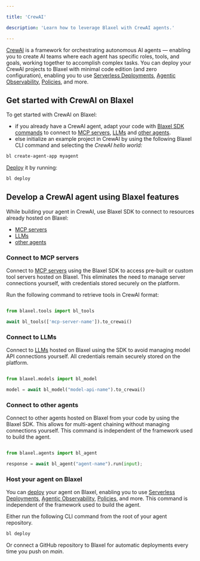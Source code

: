```yaml
---

title: 'CrewAI'

description: 'Learn how to leverage Blaxel with CrewAI agents.'

---
```


[CrewAI](https://www.crewai.com/) is a framework for orchestrating autonomous AI agents — enabling you to create AI teams where each agent has specific roles, tools, and goals, working together to accomplish complex tasks. You can deploy your CrewAI projects to Blaxel with minimal code edition (and zero configuration), enabling you to use [Serverless Deployments](../Infrastructure/Global-Inference-Network%2013847e47b1ea8199a2b3fa9c62f9e09e), [Agentic Observability](../Observability/Overview%201ab47e47b1ea80ca9331cc0a52906854), [Policies](../Model-Governance/Policies), and more.

## Get started with CrewAI on Blaxel

To get started with CrewAI on Blaxel:

- if you already have a CrewAI agent, adapt your code with [Blaxel SDK commands](../Agents/Develop-an-agent%2015a47e47b1ea808fa98bdf4f8fde8fce) to connect to [MCP servers](../Functions/Overview%2015347e47b1ea8038813fef14c49dfd5e), [LLMs](../Models/Overview%2015347e47b1ea80f48cbcd345aafd924a) and [other agents](../Agents/Overview).
- else initialize an example project in CrewAI by using the following Blaxel CLI command and selecting the *CrewAI hello world:*

```bash
bl create-agent-app myagent
```

[Deploy](../Agents/Deploy-an-agent) it by running:

```bash
bl deploy
```

## Develop a CrewAI agent using Blaxel features

While building your agent in CrewAI, use Blaxel SDK to connect to resources already hosted on Blaxel:

- [MCP servers](../Functions/Overview)
- [LLMs](../Models/Overview)
- [other agents](../Agents/Overview)

### Connect to MCP servers

Connect to [MCP servers](../Functions/Overview) using the Blaxel SDK to access pre-built or custom tool servers hosted on Blaxel. This eliminates the need to manage server connections yourself, with credentials stored securely on the platform.

Run the following command to retrieve tools in CrewAI format:

<CodeGroup>

```python Python

from blaxel.tools import bl_tools

await bl_tools(['mcp-server-name']).to_crewai()

```

</CodeGroup>

### Connect to LLMs

Connect to [LLMs](../Models/Overview) hosted on Blaxel using the SDK to avoid managing model API connections yourself. All credentials remain securely stored on the platform.

<CodeGroup>

```python Python

from blaxel.models import bl_model

model = await bl_model("model-api-name").to_crewai()

```

</CodeGroup>

### Connect to other agents

Connect to other agents hosted on Blaxel from your code by using the Blaxel SDK. This allows for multi-agent chaining without managing connections yourself. This command is independent of the framework used to build the agent.

<CodeGroup>

```python Python

from blaxel.agents import bl_agent

response = await bl_agent("agent-name").run(input);

```

</CodeGroup>

### Host your agent on Blaxel

You can [deploy](../Agents/Deploy-an-agent%2018c47e47b1ea80658f94d9c463f5b493) your agent on Blaxel, enabling you to use [Serverless Deployments](../Infrastructure/Global-Inference-Network%2013847e47b1ea8199a2b3fa9c62f9e09e), [Agentic Observability](../Observability/Overview%201ab47e47b1ea80ca9331cc0a52906854), [Policies](../Model-Governance/Policies), and more. This command is independent of the framework used to build the agent.

Either run the following CLI command from the root of your agent repository.

```bash
bl deploy
```

Or connect a GitHub repository to Blaxel for automatic deployments every time you push on *main*.